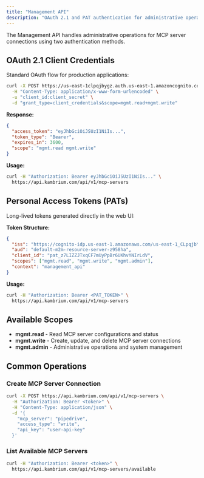 ```yaml
---
title: "Management API"
description: "OAuth 2.1 and PAT authentication for administrative operations"
---
```


The Management API handles administrative operations for MCP server connections using two authentication methods.

## OAuth 2.1 Client Credentials

Standard OAuth flow for production applications:

```bash
curl -X POST https://us-east-1clpqjbygz.auth.us-east-1.amazoncognito.com/oauth2/token \
  -H "Content-Type: application/x-www-form-urlencoded" \
  -u "client_id:client_secret" \
  -d "grant_type=client_credentials&scope=mgmt.read+mgmt.write"
```

**Response:**

```json
{
  "access_token": "eyJhbGciOiJSUzI1NiIs...",
  "token_type": "Bearer",
  "expires_in": 3600,
  "scope": "mgmt.read mgmt.write"
}
```

**Usage:**

```bash
curl -H "Authorization: Bearer eyJhbGciOiJSUzI1NiIs..." \
  https://api.kambrium.com/api/v1/mcp-servers
```

## Personal Access Tokens (PATs)

Long-lived tokens generated directly in the web UI:

**Token Structure:**

```json
{
  "iss": "https://cognito-idp.us-east-1.amazonaws.com/us-east-1_CLpqjbYgz",
  "aud": "default-m2m-resource-server-z958ha",
  "client_id": "pat_z7LIZZJTxqCF7mUyPpBr6UKhvYNIrLdV",
  "scopes": ["mgmt.read", "mgmt.write", "mgmt.admin"],
  "context": "management_api"
}
```

**Usage:**

```bash
curl -H "Authorization: Bearer <PAT_TOKEN>" \
  https://api.kambrium.com/api/v1/mcp-servers
```

## Available Scopes

- **mgmt.read** - Read MCP server configurations and status
- **mgmt.write** - Create, update, and delete MCP server connections
- **mgmt.admin** - Administrative operations and system management

## Common Operations

### Create MCP Server Connection

```bash
curl -X POST https://api.kambrium.com/api/v1/mcp-servers \
  -H "Authorization: Bearer <token>" \
  -H "Content-Type: application/json" \
  -d '{
    "mcp_server": "pipedrive",
    "access_type": "write",
    "api_key": "user-api-key"
  }'
```

### List Available MCP Servers

```bash
curl -H "Authorization: Bearer <token>" \
  https://api.kambrium.com/api/v1/mcp-servers/available
```
